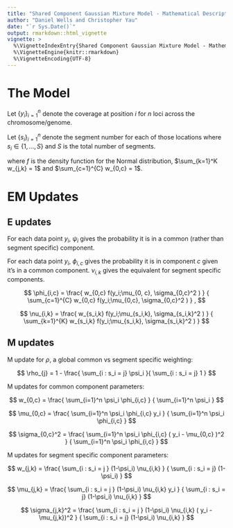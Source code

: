 ```yaml
---
title: "Shared Component Gaussian Mixture Model - Mathematical Description"
author: "Daniel Wells and Christopher Yau"
date: "`r Sys.Date()`"
output: rmarkdown::html_vignette
vignette: >
  %\VignetteIndexEntry{Shared Component Gaussian Mixture Model - Mathematical Description}
  %\VignetteEngine{knitr::rmarkdown}
  %\VignetteEncoding{UTF-8}
---
```


# The Model

Let $\{ y_i \}_{i=1}^n$ denote the coverage at position $i$ for $n$ loci across the chromosome/genome.

Let $\{ s_i \}_{i=1}^n$ denote the segment number for each of those locations where $s_i \in \{ 1, \dots, S \}$ and $S$ is the total number of segments.

\begin{align}
	p(y_i | s_i = j, w, \mu, \sigma^2 ) = 
    (1-\rho_{j}) \underbrace{\sum_{c=1}^{C} w_{0,c} f( y_i; \mu_{0,c}, \sigma_{0,c}^2 )}_{\text{Common}} + 
    \rho_{j} \underbrace{ \sum_{k=1}^{K} w_{j,k} f( y_i; \mu_{j,k}, \sigma_{j,k}^2 ) }_{\text{Segment-specific}}
\end{align}
where $f$ is the density function for the Normal distribution, $\sum_{k=1}^K w_{j,k} = 1$ and $\sum_{c=1}^{C} w_{0,c} = 1$.

# EM Updates

## E updates

For each data point $y_i$, $\psi_{i}$ gives the probability it is in a common (rather than segment specific) component.

\begin{align}
	\psi_{i} = \frac{ (1-\rho_{j}) \sum_{c=1}^{C} w_{0,c} f( y_i; \mu_{0,c}, \sigma_{0,c}^2 ) }
					{ (1-\rho_{j}) \sum_{c=1}^{C} w_{0,c} f( y_i; \mu_{0,c}, \sigma_{0,c}^2 ) + 
						\rho_{j} \sum_{k=1}^{K} w_{j,k} f( y_i; \mu_{j,k}, \sigma_{j,k}^2 ) }
\end{align}


For each data point $y_i$, $\phi_{i,c}$ gives the probability it is in component $c$ given it's in a common component. $\nu_{i,k}$ gives the equivalent for segment specific components.

$$
	\phi_{i,c} = \frac{ w_{0,c} f(y_i;\mu_{0, c}, \sigma_{0,c}^2 ) }
					{ \sum_{c=1}^{C} w_{0,c} f(y_i;\mu_{0,c}, \sigma_{0,c}^2 ) }  ,
$$


$$
	\nu_{i,k} = \frac{ w_{s_i,k} f(y_i;\mu_{s_i,k}, \sigma_{s_i,k}^2 ) }
					{ \sum_{k=1}^{K} w_{s_i,k} f(y_i;\mu_{s_i,k}, \sigma_{s_i,k}^2 ) }  
$$

## M updates

M update for $\rho$, a global common vs segment specific weighting:

$$
	\rho_{j} = 1 - \frac{ \sum_{i : s_i = j} \psi_i }{ \sum_{i : s_i = j} 1 }
$$

M updates for common component parameters:

$$
	w_{0,c} = \frac{ \sum_{i=1}^n \psi_i \phi_{i,c} }
    				{ \sum_{i=1}^n \psi_i }
$$

$$
	\mu_{0,c} = \frac{ \sum_{i=1}^n \psi_i \phi_{i,c} y_i }
    				{ \sum_{i=1}^n \psi_i \phi_{i,c} }
$$

$$
	\sigma_{0,c}^2 = \frac{ \sum_{i=1}^n \psi_i \phi_{i,c} ( y_i - \mu_{0,c} )^2 }
    					{ \sum_{i=1}^n \psi_i \phi_{i,c} }
$$

M updates for segment specific component parameters:

$$
	w_{j,k} = \frac{ \sum_{i : s_i = j } (1-\psi_i) \nu_{i,k} }
    			{ \sum_{i : s_i = j} (1-\psi_i) }
$$

$$
	\mu_{j,k} = \frac{ \sum_{i : s_i = j } (1-\psi_i) \nu_{i,k} y_i }
    				{ \sum_{i : s_i = j} (1-\psi_i) \nu_{i,k} }
$$

$$
	\sigma_{j,k}^2 = \frac{ \sum_{i : s_i = j } (1-\psi_i) \nu_{i,k} ( y_i - \mu_{j,k})^2 }
    					{ \sum_{i : s_i = j} (1-\psi_i) \nu_{i,k} }
$$


